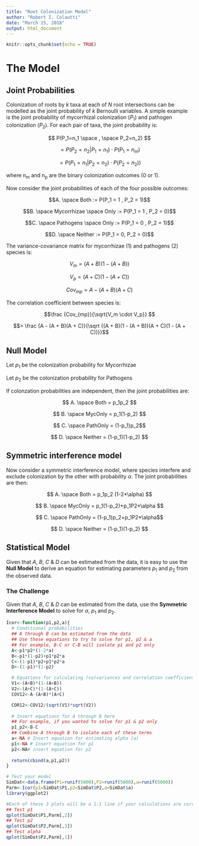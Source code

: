 ```yaml
---
title: "Root Colonization Model"
author: "Robert I. Colautti"
date: "March 15, 2018"
output: html_document
---
```


```r
knitr::opts_chunk$set(echo = TRUE)
```

# The Model

## Joint Probabilities

Colonization of roots by _k_ taxa at each of _N_ root intersections can be modelled as the joint probability of _k_ Bernoulli variables. A simple example is the joint probability of mycorrhizal colonization ($P_1$) and pathogen colonization ($P_2$). For each pair of taxa, the joint probability is:

$$ P(P_1=n_1 \space , \space P_2=n_2) $$

$$= P(P_2=n_2 | P_1=n_1) \cdot P(P_1=n_m)$$ 

$$= P(P_1=n_1 | P_2=n_2) \cdot P(P_2=n_2)) $$

where n~m~ and n~p~ are the binary colonization outcomes (0 or 1). 

Now consider the joint probabilities of each of the four possible outcomes:

$$A. \space Both := P(P_1 = 1 , P_2 = 1)$$

$$B. \space Mycorrhizae \space Only := P(P_1 = 1 , P_2 = 0)$$

$$C. \space Pathogens \space Only := P(P_1 = 0 , P_2 = 1)$$ 

$$D. \space Neither := P(P_1 = 0, P_2 = 0)$$

The variance-covariance matrix for mycorrhizae (1) and pathogens (2) species is:

$$V_m = (A + B)(1 - (A + B))$$

$$V_p = (A + C)(1 - (A + C))$$

$$Cov_{mp} = A - (A + B)(A + C)$$

The correlation coefficient between species is:

$$\frac {Cov_{mp}}{\sqrt{V_m \cdot V_p}} $$

$$= \frac {A - (A + B)(A + C)}{\sqrt {(A + B)(1 - (A + B))(A + C)(1 - (A + C))}}$$

## Null Model

Let $p_1$ be the colonization probability for Mycorrhizae

Let $p_2$ be the colonization probability for Pathogens

If colonzation probabilities are independent, then the joint probabilities are:

$$ A. \space Both = p_1p_2 $$

$$ B. \space MycOnly = p_1(1-p_2) $$

$$ C. \space PathOnly = (1-p_1)p_2$$

$$ D. \space Neither = (1-p_1)(1-p_2) $$

## Symmetric interference model

Now consider a symmetric interference model, where species interfere and exclude colonization by the other with probability $\alpha$. The joint probabilities are then:

$$ A. \space Both = p_1p_2 (1-2*\alpha)  $$

$$ B. \space MycOnly = p_1(1-p_2)+p_1P2*\alpha $$

$$ C. \space PathOnly = (1-p_1)p_2+p_1P2*\alpha$$

$$ D. \space Neither = (1-p_1)(1-p_2) $$

## Statistical Model

Given that $A$, $B$, $C$ & $D$ can be estimated from the data, it is easy to use the __Null Model__ to derive an equation for estimating parameters $p_1$ and $p_2$ from the observed data.



### The Challenge

Given that $A$, $B$, $C$ & $D$ can be estimated from the data, use the __Symmetric Interference Model__ to solve for $\alpha$, $p_1$ and $p_2$.

```r
Icor<-function(p1,p2,a){
  # Conditional probabilities
  ## A through B can be estimated from the data
  ## Use these equations to try to solve for p1, p2 & a
  ## For example, B-C or C-B will isolate p1 and p2 only
  A<-p1*p2*(1-2*a)
  B<-p1*(1-p2)+p1*p2*a
  C<-(1-p1)*p2+p1*p2*a
  D<-(1-p1)*(1-p2)

  # Equations for calculating (co)variances and correlation coefficient  
  V1<-(A+B)*(1-(A+B))
  V2<-(A+C)*(1-(A+C))
  COV12<-A-(A+B)*(A+C)

  COR12<-COV12/(sqrt(V1)*sqrt(V2))
  
  # Insert equations for A through B here
  ## For example, if you wanted to solve for p1 & p2 only
  p1_p2<-B-C
  ## Combine A through B to isolate each of these terms
  a<-NA # Insert equation for estimating alpha (a)
  p1<-NA # Insert equation for p1
  p2<-NA# insert equation for p2
  
  return(cbind(a,p1,p2))
}

# Test your model
SimDat<-data.frame(P1=runif(5000),P2=runif(5000),a=runif(5000))
Parm<-Icor(p1=SimDat$P1,p2=SimDat$P2,a=SimDat$a)
library(ggplot2)

#Each of these 3 plots will be a 1:1 line if your calculations are correct"
## Test p1
qplot(SimDat$P1,Parm[,2])
## Test p2
qplot(SimDat$P2,Parm[,3])
## Test alpha
qplot(SimDat$P2,Parm[,1])
```

